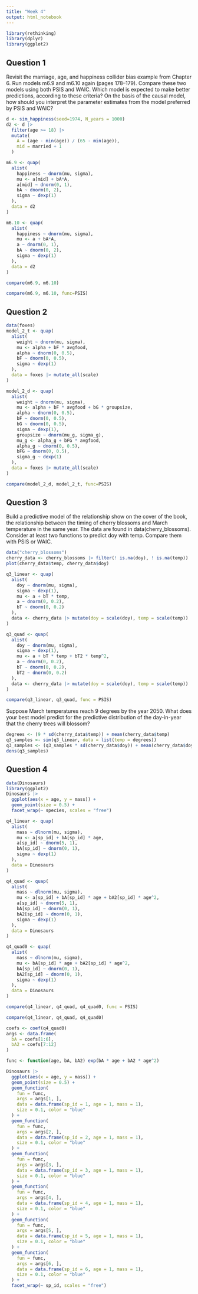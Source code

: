 ```yaml
---
title: "Week 4"
output: html_notebook
---
```


```r
library(rethinking)
library(dplyr)
library(ggplot2)
```

## Question 1

Revisit the marriage, age, and happiness collider bias example from Chapter 6. Run models m6.9 and m6.10 again (pages 178–179). Compare these two models using both PSIS and WAIC. Which model is expected to make better predictions, according to these criteria? On the basis of the causal model, how should you interpret the parameter estimates from the model preferred by PSIS and WAIC?

```r
d <- sim_happiness(seed=1974, N_years = 1000)
d2 <- d |>
  filter(age >= 18) |> 
  mutate(
    A = (age - min(age)) / (65 - min(age)),
    mid = married + 1
  )

m6.9 <- quap(
  alist(
    happiness ~ dnorm(mu, sigma), 
    mu <- a[mid] + bA*A, 
    a[mid] ~ dnorm(0, 1),
    bA ~ dnorm(0, 2), 
    sigma ~ dexp(1)
  ), 
  data = d2
)

m6.10 <- quap(
  alist(
    happiness ~ dnorm(mu, sigma), 
    mu <- a + bA*A, 
    a ~ dnorm(0, 1),
    bA ~ dnorm(0, 2), 
    sigma ~ dexp(1)
  ), 
  data = d2
)
```

```r
compare(m6.9, m6.10)
```

```r
compare(m6.9, m6.10, func=PSIS)
```

## Question 2

```r
data(foxes)
model_2_t <- quap(
  alist(
    weight ~ dnorm(mu, sigma), 
    mu <- alpha + bF * avgfood, 
    alpha ~ dnorm(0, 0.5), 
    bF ~ dnorm(0, 0.5), 
    sigma ~ dexp(1)
  ), 
  data = foxes |> mutate_all(scale)
)

model_2_d <- quap(
  alist(
    weight ~ dnorm(mu, sigma), 
    mu <- alpha + bF * avgfood + bG * groupsize, 
    alpha ~ dnorm(0, 0.5), 
    bF ~ dnorm(0, 0.5), 
    bG ~ dnorm(0, 0.5), 
    sigma ~ dexp(1),
    groupsize ~ dnorm(mu_g, sigma_g), 
    mu_g <- alpha_g + bFG * avgfood,
    alpha_g ~ dnorm(0, 0.5),
    bFG ~ dnorm(0, 0.5), 
    sigma_g ~ dexp(1)
  ), 
  data = foxes |> mutate_all(scale)
)

compare(model_2_d, model_2_t, func=PSIS)
```

## Question 3

Build a predictive model of the relationship show on the cover of the book, the relationship between the timing of cherry blossoms and March temperature in the same year. The data are found in data(cherry_blossoms). Consider at least two functions to predict doy with temp. Compare them with PSIS or WAIC.

```r
data("cherry_blossoms")
cherry_data <- cherry_blossoms |> filter(! is.na(doy), ! is.na(temp)) 
plot(cherry_data$temp, cherry_data$doy)
```

```r
q3_linear <- quap(
  alist(
    doy ~ dnorm(mu, sigma), 
    sigma ~ dexp(1), 
    mu <- a + bT * temp, 
    a ~ dnorm(0, 0.2), 
    bT ~ dnorm(0, 0.2)
  ), 
  data <- cherry_data |> mutate(doy = scale(doy), temp = scale(temp))
)

q3_quad <- quap(
  alist(
    doy ~ dnorm(mu, sigma), 
    sigma ~ dexp(1), 
    mu <- a + bT * temp + bT2 * temp^2, 
    a ~ dnorm(0, 0.2), 
    bT ~ dnorm(0, 0.2),
    bT2 ~ dnorm(0, 0.2)
  ), 
  data <- cherry_data |> mutate(doy = scale(doy), temp = scale(temp))
)

compare(q3_linear, q3_quad, func = PSIS)
```


Suppose March temperatures reach 9 degrees by the year 2050. What does your best model predict for the predictive distribution of the day-in-year that the cherry trees will blossom?

```r
degrees <- (9 * sd(cherry_data$temp)) + mean(cherry_data$temp)
q3_samples <- sim(q3_linear, data = list(temp = degrees))
q3_samples <- (q3_samples * sd(cherry_data$doy)) + mean(cherry_data$doy)
dens(q3_samples)
```

## Question 4

```r
data(Dinosaurs)
library(ggplot2)
Dinosaurs |> 
  ggplot(aes(x = age, y = mass)) + 
  geom_point(size = 0.5) + 
  facet_wrap(~ species, scales = "free")
```

```r
q4_linear <- quap(
  alist(
    mass ~ dlnorm(mu, sigma),
    mu <- a[sp_id] + bA[sp_id] * age, 
    a[sp_id] ~ dnorm(5, 1),
    bA[sp_id] ~ dnorm(0, 1), 
    sigma ~ dexp(1)
  ), 
  data = Dinosaurs
)

q4_quad <- quap(
  alist(
    mass ~ dlnorm(mu, sigma),
    mu <- a[sp_id] + bA[sp_id] * age + bA2[sp_id] * age^2, 
    a[sp_id] ~ dnorm(5, 1),
    bA[sp_id] ~ dnorm(0, 1),
    bA2[sp_id] ~ dnorm(0, 1), 
    sigma ~ dexp(1)
  ), 
  data = Dinosaurs
)

q4_quad0 <- quap(
  alist(
    mass ~ dlnorm(mu, sigma),
    mu <- bA[sp_id] * age + bA2[sp_id] * age^2, 
    bA[sp_id] ~ dnorm(0, 1),
    bA2[sp_id] ~ dnorm(0, 1), 
    sigma ~ dexp(1)
  ), 
  data = Dinosaurs
)

compare(q4_linear, q4_quad, q4_quad0, func = PSIS)
```

```r
compare(q4_linear, q4_quad, q4_quad0)
```

```r
coefs <- coef(q4_quad0)
args <- data.frame(
  bA = coefs[1:6], 
  bA2 = coefs[7:12]
)

func <- function(age, bA, bA2) exp(bA * age + bA2 * age^2)

Dinosaurs |> 
  ggplot(aes(x = age, y = mass)) + 
  geom_point(size = 0.5) + 
  geom_function(
    fun = func, 
    args = args[1, ], 
    data = data.frame(sp_id = 1, age = 1, mass = 1), 
    size = 0.1, color = "blue"
  ) +
  geom_function(
    fun = func, 
    args = args[2, ], 
    data = data.frame(sp_id = 2, age = 1, mass = 1), 
    size = 0.1, color = "blue"
  ) +
  geom_function(
    fun = func, 
    args = args[3, ], 
    data = data.frame(sp_id = 3, age = 1, mass = 1), 
    size = 0.1, color = "blue"
  ) +
  geom_function(
    fun = func, 
    args = args[4, ], 
    data = data.frame(sp_id = 4, age = 1, mass = 1), 
    size = 0.1, color = "blue"
  ) +
  geom_function(
    fun = func, 
    args = args[5, ], 
    data = data.frame(sp_id = 5, age = 1, mass = 1), 
    size = 0.1, color = "blue"
  ) +
  geom_function(
    fun = func, 
    args = args[6, ], 
    data = data.frame(sp_id = 6, age = 1, mass = 1), 
    size = 0.1, color = "blue"
  ) +
  facet_wrap(~ sp_id, scales = "free") 
```


